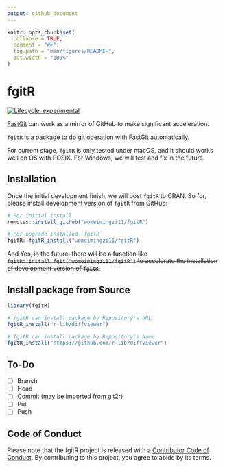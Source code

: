 ```yaml
---
output: github_document
---
```


<!-- README.md is generated from README.Rmd. Please edit that file -->

```r
knitr::opts_chunk$set(
  collapse = TRUE,
  comment = "#>",
  fig.path = "man/figures/README-",
  out.width = "100%"
)
```

# fgitR

<!-- badges: start -->
[![Lifecycle: experimental](https://img.shields.io/badge/lifecycle-experimental-orange.svg)](https://lifecycle.r-lib.org/articles/stages.html#experimental)
<!-- badges: end -->

[FastGit](https://doc.fastgit.org/) can work as a mirror of GitHub to make significant acceleration.

`fgitR` is a package to do git operation with FastGit automatically. 

For current stage, `fgitR` is only tested under macOS, and it should works well on OS with POSIX. For Windows, we will test and fix in the future.

## Installation

Once the initial development finish, we will post `fgitR` to CRAN.
So for, please install development version of `fgitR` from GitHub:
<!-- You can install the released version of fgitR from [CRAN](https://CRAN.R-project.org) with: -->

``` r
# For initial install
remotes::install_github("womeimingzi11/fgitR")

# For upgrade installed `fgitR`
fgitR::fgitR_install("womeimingzi11/fgitR")
```

<del>And Yes, in the future, there will be a function like `fgitR::install_fgit("womeimingzi11/fgitR")` to accelerate the installation of development version of `fgitR`.</del>

## Install package from Source

```r
library(fgitR)

# fgitR can install package by Repository's URL
fgitR_install("r-lib/diffviewer")

# fgitR can install package by Repository's Name
fgitR_install("https://github.com/r-lib/diffviewer")
```

## To-Do

- [ ] Branch
- [ ] Head
- [ ] Commit (may be imported from git2r)
- [ ] Pull
- [ ] Push

## Code of Conduct

Please note that the fgitR project is released with a [Contributor Code of Conduct](https://contributor-covenant.org/version/2/0/CODE_OF_CONDUCT.html). By contributing to this project, you agree to abide by its terms.
